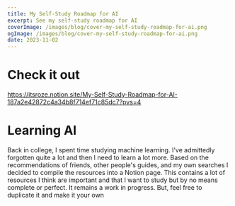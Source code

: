 ```yaml
---
title: My Self-Study Roadmap for AI
excerpt: See my self-study roadmap for AI
coverImage: /images/blog/cover-my-self-study-roadmap-for-ai.png
ogImage: /images/blog/cover-my-self-study-roadmap-for-ai.png
date: 2023-11-02
---
```


# Check it out  
https://itsroze.notion.site/My-Self-Study-Roadmap-for-AI-187a2e42872c4a34b8f714ef71c85dc7?pvs=4

# Learning AI

Back in college, I spent time studying machine learning. I&apos;ve admittedly forgotten quite a lot and then I need to learn a lot more. Based on the recommendations of friends, other people&apos;s guides, and my own searches I decided to compile the resources into a Notion page. This contains a lot of resources I think are important and that I want to study but by no means complete or perfect. It remains a work in progress. But, feel free to duplicate it and make it your own
